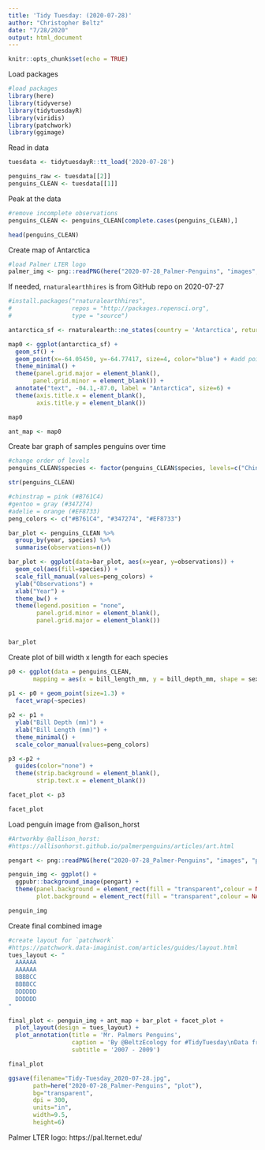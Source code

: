 ```yaml
---
title: 'Tidy Tuesday: (2020-07-28)'
author: "Christopher Beltz"
date: "7/28/2020"
output: html_document
---
```


```r
knitr::opts_chunk$set(echo = TRUE)
```


Load packages

```r
#load packages
library(here)
library(tidyverse) 
library(tidytuesdayR)
library(viridis)
library(patchwork)
library(ggimage)
```


Read in data

```r
tuesdata <- tidytuesdayR::tt_load('2020-07-28')

penguins_raw <- tuesdata[[2]]
penguins_CLEAN <- tuesdata[[1]]
```


Peak at the data

```r
#remove incomplete observations
penguins_CLEAN <- penguins_CLEAN[complete.cases(penguins_CLEAN),]

head(penguins_CLEAN)
```


Create map of Antarctica

```r
#load Palmer LTER logo
palmer_img <- png::readPNG(here("2020-07-28_Palmer-Penguins", "images", "25_year_logo.png"))
```




If needed, `rnaturalearthhires` is from GitHub repo on 2020-07-27

```r
#install.packages("rnaturalearthhires",
#                 repos = "http://packages.ropensci.org",
#                 type = "source")
```


```r
antarctica_sf <- rnaturalearth::ne_states(country = 'Antarctica', returnclass = 'sf') 

map0 <- ggplot(antarctica_sf) + 
  geom_sf() +
  geom_point(x=-64.05450, y=-64.77417, size=4, color="blue") + #add point for Palmer LTER
  theme_minimal() +
  theme(panel.grid.major = element_blank(),
       panel.grid.minor = element_blank()) +
  annotate("text", -04.1,-87.0, label = "Antarctica", size=6) +
  theme(axis.title.x = element_blank(),
        axis.title.y = element_blank())

map0

ant_map <- map0
```


Create bar graph of samples penguins over time

```r
#change order of levels 
penguins_CLEAN$species <- factor(penguins_CLEAN$species, levels=c("Chinstrap","Gentoo","Adelie"))

str(penguins_CLEAN)
```


```r
#chinstrap = pink (#B761C4)
#gentoo = gray (#347274)
#adelie = orange (#EF8733)
peng_colors <- c("#B761C4", "#347274", "#EF8733")
```


```r
bar_plot <- penguins_CLEAN %>%
  group_by(year, species) %>%
  summarise(observations=n())

bar_plot <- ggplot(data=bar_plot, aes(x=year, y=observations)) +
  geom_col(aes(fill=species)) +
  scale_fill_manual(values=peng_colors) +
  ylab("Observations") +
  xlab("Year") +
  theme_bw() +
  theme(legend.position = "none",
        panel.grid.minor = element_blank(),
        panel.grid.major = element_blank())
  

bar_plot
```


Create plot of bill width x length for each species

```r
p0 <- ggplot(data = penguins_CLEAN,
       mapping = aes(x = bill_length_mm, y = bill_depth_mm, shape = sex, color=species)) 
       
p1 <- p0 + geom_point(size=1.3) +
  facet_wrap(~species)

p2 <- p1 + 
  ylab("Bill Depth (mm)") +
  xlab("Bill Length (mm)") +
  theme_minimal() +
  scale_color_manual(values=peng_colors)

p3 <-p2 +
  guides(color="none") +
  theme(strip.background = element_blank(),
        strip.text.x = element_blank())

facet_plot <- p3

facet_plot
```


Load penguin image from @alison_horst

```r
#Artworkby @allison_horst:
#https://allisonhorst.github.io/palmerpenguins/articles/art.html

pengart <- png::readPNG(here("2020-07-28_Palmer-Penguins", "images", "penguins.png"))

penguin_img <- ggplot() + 
  ggpubr::background_image(pengart) +
  theme(panel.background = element_rect(fill = "transparent",colour = NA),
        plot.background = element_rect(fill = "transparent",colour = NA))

penguin_img
```



Create final combined image

```r
#create layout for `patchwork`
#https://patchwork.data-imaginist.com/articles/guides/layout.html
tues_layout <- "
  AAAAAA
  AAAAAA
  BBBBCC
  BBBBCC
  DDDDDD
  DDDDDD
"
```


```r
final_plot <- penguin_img + ant_map + bar_plot + facet_plot +
  plot_layout(design = tues_layout) +
  plot_annotation(title = 'Mr. Palmers Penguins',
                  caption = 'By @BeltzEcology for #TidyTuesday\nData from Palmer LTER and `palmerpenguins`\nArtwork by @allison_horst',
                  subtitle = '2007 - 2009')

final_plot
```


```r
ggsave(filename="Tidy-Tuesday_2020-07-28.jpg",
       path=here("2020-07-28_Palmer-Penguins", "plot"),
       bg="transparent",
       dpi = 300,
       units="in",
       width=9.5,
       height=6)
```



Palmer LTER logo: https://pal.lternet.edu/